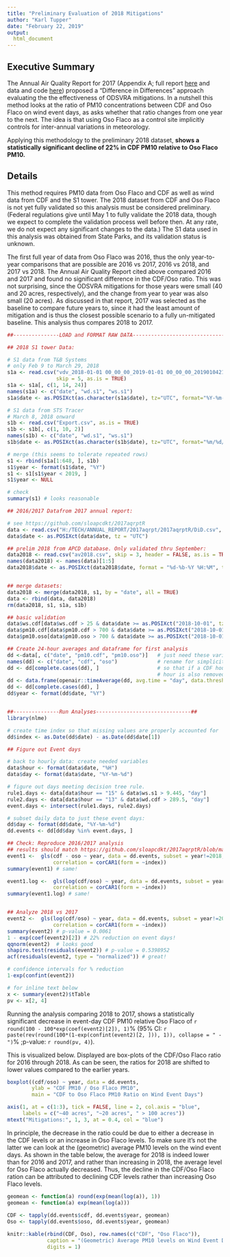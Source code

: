 ```yaml
---
title: "Preliminary Evaluation of 2018 Mitigations"
author: "Karl Tupper"
date: "February 22, 2019"
output: 
  html_document
---
```


## Executive Summary

The Annual Air Quality Report for 2017 (Appendix A; full report [here](https://storage.googleapis.com/slocleanair-org/images/cms/upload/files/2017aqrt-FINAL2.pdf) and data and code [here](https://github.com/sloapcdkt/2017aqrptR)) proposed a "Difference in Differences" approach evaluating the the effectiveness of ODSVRA mitigations. In a nutshell this method looks at the ratio of PM10 concentrations between CDF and Oso Flaco on wind event days, as asks whether that ratio changes from one year to the next. The idea is that using Oso Flaco as a control site implicitly controls for inter-annual variations in meteorology.

Applying this methodology to the preliminary 2018 dataset, **shows a statistically significant decline of 22% in CDF PM10 relative to Oso Flaco PM10.** 

## Details

This method requires PM10 data from Oso Flaco and CDF as well as wind data from CDF and the S1 tower. The 2018 dataset from CDF and Oso Flaco is not yet fully validated so this analysis must be considered preliminary. (Federal regulations give until May 1 to fully validate the 2018 data, though we expect to complete the validation process well before then. At any rate, we do not expect any significant changes to the data.) The S1 data used in this analysis was obtained from State Parks, and its validation status is unknown.

The first full year of data from Oso Flaco was 2016, thus the only year-to-year comparisons that are possible are 2016 vs 2017, 2016 vs 2018, and 2017 vs 2018. The Annual Air Quality Report cited above compared 2016 and 2017 and found no significant difference in the CDF/Oso ratio. This was not surprising, since the ODSVRA mitigations for those years were small (40 and 20 acres, respectively), and the change from year to year was also small (20 acres). As discussed in that report, 2017 was selected as the baseline to compare future years to, since it had the least amount of mitigation and is thus the closest possible scenario to a fully un-mitigated baseline. This analysis thus compares 2018 to 2017.

```r
##---------------LOAD and FORMAT RAW DATA-------------------------------##

## 2018 S1 tower Data:

# S1 data from T&B Systems
# only Feb 9 to March 29, 2018
s1a <- read.csv("vdv_2018-01-01 00_00_00_2019-01-01 00_00_00_20190104215619.csv", 
                skip = 5, as.is = TRUE)
s1a <- s1a[, c(1, 14, 24)]
names(s1a) <- c("date", "wd.s1", "ws.s1")
s1a$date <- as.POSIXct(as.character(s1a$date), tz="UTC", format="%Y-%m-%d %H:%M:%S")

# S1 data from STS Tracer
# March 8, 2018 onward
s1b <- read.csv("Export.csv", as.is = TRUE)
s1b <- s1b[, c(1, 10, 2)]
names(s1b) <- c("date", "wd.s1", "ws.s1")
s1b$date <- as.POSIXct(as.character(s1b$date), tz="UTC", format="%m/%d/%Y %H:%M:%S")

# merge (this seems to tolerate repeated rows)
s1 <- rbind(s1a[1:648, ], s1b)
s1$year <- format(s1$date, "%Y")
s1 <- s1[s1$year < 2019, ]
s1$year <- NULL

# check
summary(s1) # looks reasonable

## 2016/2017 Datafrom 2017 annual report:

# see https://github.com/sloapcdkt/2017aqrptR
data <- read.csv("H:/TECH/ANNUAL_REPORT/2017aqrpt/2017aqrptR/DiD.csv", as.is = TRUE)
data$date <- as.POSIXct(data$date, tz = "UTC")

## prelim 2018 from APCD database. Only validated thru September:
data2018 <- read.csv("av2018.csv", skip = 3, header = FALSE, as.is = TRUE)
names(data2018) <- names(data)[1:5]
data2018$date <- as.POSIXct(data2018$date, format = "%d-%b-%Y %H:%M", tz = "UTC")


## merge datasets:
data2018 <- merge(data2018, s1, by = "date", all = TRUE)
data <- rbind(data, data2018)
rm(data2018, s1, s1a, s1b)

## basic validation
data$ws.cdf[data$ws.cdf > 25 & data$date >= as.POSIXct("2018-10-01", tz = "UTC")] <- NA
data$pm10.cdf[data$pm10.cdf > 700 & data$date >= as.POSIXct("2018-10-01", tz = "UTC")] <- NA
data$pm10.oso[data$pm10.oso > 700 & data$date >= as.POSIXct("2018-10-01", tz = "UTC")] <- NA

## Create 24-hour averages and dataframe for first analysis
dd <-data[, c("date", "pm10.cdf", "pm10.oso")]   # just need these variable for this
names(dd) <- c("date", "cdf", "oso")             # rename for simplicity
dd <- dd[complete.cases(dd), ]                   # so that if a CDF hour is missing, the Oso 
                                                 # hour is also removed
dd <- data.frame(openair::timeAverage(dd, avg.time = "day", data.thresh = 75))
dd <- dd[complete.cases(dd), ]
dd$year <- format(dd$date, "%Y")


##---------------Run Analyses-------------------------------##
library(nlme)

# create time index so that missing values are properly accounted for
dd$index <- as.Date(dd$date) - as.Date(dd$date[1])

## Figure out Event days

# back to hourly data: create needed variables
data$hour <- format(data$date, "%H")
data$day <- format(data$date, "%Y-%m-%d")

# figure out days meeting decision tree rule. 
rule1.days <- data[data$hour == "15" & data$ws.s1 > 9.445, "day"]
rule2.days <- data[data$hour == "13" & data$wd.cdf > 289.5, "day"]
event.days <- intersect(rule1.days, rule2.days)

# subset daily data to just these event days:
dd$day <- format(dd$date, "%Y-%m-%d")
dd.events <- dd[dd$day %in% event.days, ]

## Check: Reproduce 2016/2017 analysis
## results should match https://github.com/sloapcdkt/2017aqrptR/blob/master/06_AppendixA.Rmd
event1 <-  gls(cdf - oso ~ year, data = dd.events, subset = year!=2018,
               correlation = corCAR1(form = ~index))
summary(event1) # same!

event1.log <-  gls(log(cdf/oso) ~ year, data = dd.events, subset = year!=2018,
               correlation = corCAR1(form = ~index))
summary(event1.log) # same!


## Analyze 2018 vs 2017
event2 <-  gls(log(cdf/oso) ~ year, data = dd.events, subset = year!=2016, 
               correlation = corCAR1(form = ~index))
summary(event2) # p-value = 0.0061
1 - exp(coef(event2)[2]) # 22% reduction on event days!
qqnorm(event2)  # looks good
shapiro.test(residuals(event2)) # p-value = 0.5398952
acf(residuals(event2, type = "normalized")) # great!

# confidence intervals for % reduction
1-exp(confint(event2))

# for inline text below
x <- summary(event2)$tTable
pv <- x[2, 4]
```

Running the analysis comparing 2018 to 2017, shows a statistically significant decrease in event-day CDF PM10 relative Oso Flaco of `r round(100 - 100*exp(coef(event2)[2]), 1)`% (95% CI: `r paste(rev(round(100*(1-exp(confint(event2)[2, ])), 1)), collapse = " - ")`% ;p-value: `r round(pv, 4)`). 

This is visualized below. Displayed are box-plots of the CDF/Oso Flaco ratio for 2016 through 2018. As can be seen, the ratios for 2018 are shifted to lower values compared to the earlier years.

```r
boxplot((cdf/oso) ~ year, data = dd.events,
        ylab = "CDF PM10 / Oso Flaco PM10",
        main = "CDF to Oso Flaco PM10 Ratio on Wind Event Days")

axis(1, at = c(1:3), tick = FALSE, line = 2, col.axis = "blue",
     labels = c("~40 acres", "~20 acres", " > 100 acres"))
mtext("Mitigations:", 1, 3, at = 0.4, col = "blue")
```

In principle, the decrease in the ratio could be due to either a decrease in the CDF levels or an increase in Oso Flaco levels. To make sure it's not the latter we can look at the (geometric) average PM10 levels on the wind event days. As shown in the table below, the average for 2018 is indeed lower than for 2016 and 2017, and rather than increasing in 2018, the average level for Oso Flaco actually decreased. Thus, the decline in the CDF/Oso Flaco ration can be attributed to declining CDF levels rather than increasing Oso Flaco levels.

```r

geomean <- function(a) round(exp(mean(log(a)), 1))
geomean <- function(a) exp(mean(log(a)))
  
CDF <- tapply(dd.events$cdf, dd.events$year, geomean)
Oso <- tapply(dd.events$oso, dd.events$year, geomean)

knitr::kable(rbind(CDF, Oso), row.names(c("CDF", "Oso Flaco")),
             caption = "(Geometric) Average PM10 levels on Wind Event Days:",
             digits = 1)


```
